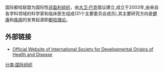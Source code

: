 {{multiple issues|
{{copyedit|time=2013-11-19T10:45:45+00:00}}
{{primarysources|time=2013-11-19T10:45:45+00:00}}
{{refimprove|time=2013-11-19T10:45:45+00:00}}
}}

国际都哈联盟为国际性[[非盈利组织|非盈利组织]]，由[[大卫·巴克|大卫·巴克]]倡议建立,成立于2003年,由来自各学科领域的科学家和临床医生组成(31个主要委员会成员),其主要研究方向是[[健康|健康]]和[[疾病|疾病]]的发育起源即[[都哈理论|都哈理论]]。

==外部链接==
*[https://web.archive.org/web/20130825070956/http://www.mrc.soton.ac.uk/dohad/index.asp?page=1 Official Website of International Society for Developmental Origins of Health and Disease]

[[分类:国际组织|分类:国际组织]]
